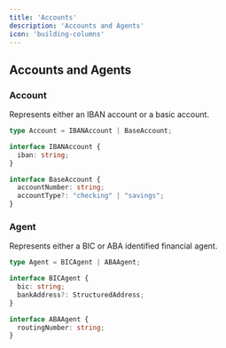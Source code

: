 ```yaml
---
title: 'Accounts'
description: 'Accounts and Agents'
icon: 'building-columns'
---
```


## Accounts and Agents

### Account

Represents either an IBAN account or a basic account.

```typescript
type Account = IBANAccount | BaseAccount;

interface IBANAccount {
  iban: string;
}

interface BaseAccount {
  accountNumber: string;
  accountType?: "checking" | "savings";
}
```

### Agent

Represents either a BIC or ABA identified financial agent.

```typescript
type Agent = BICAgent | ABAAgent;

interface BICAgent {
  bic: string;
  bankAddress?: StructuredAddress;
}

interface ABAAgent {
  routingNumber: string;
}
```
